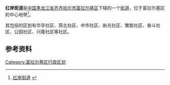 {{中国乡级行政区
| 行政区全称 = 红岸街道
| 上级行政区 = [[黑龙江省|黑龙江省]][[齐齐哈尔市|齐齐哈尔市]][[富拉尔基区|富拉尔基区]]
| 行政区类别 = [[街道|街道]]
| LowerDivisions = 13个个社区
| 行政区划代码 = 230206001
| 总面积 = 2.73平方公里
| 户籍人口 = 71258人
| 常住人口 = 
| 行政区划 = 
| 官方网站 =
| 邮政编码 =161000
| 毗邻行政区 =
}}

'''红岸街道'''是[[中国|中国]][[黑龙江省|黑龙江省]][[齐齐哈尔市|齐齐哈尔市]][[富拉尔基区|富拉尔基区]]下辖的一个[[街道|街道]]，位于富拉尔基区的中心地带<ref>[http://www.chinaquhua.cn/heilongjiang/ 红岸街道] {{webarchive|url=https://web.archive.org/web/20110822123644/http://www.chinaquhua.cn/heilongjiang/ |date=2011-08-22 }}</ref>。

其包括的区划有华孚社区、燕北社区、中市社区、新光社区、繁胜社区、奋斗社区、公园社区、兴隆社区等社区。

==参考资料==
{{reflist}}

{{齐齐哈尔市富拉尔基区行政区划}}

[[Category:富拉尔基区行政区划|Category:富拉尔基区行政区划]]